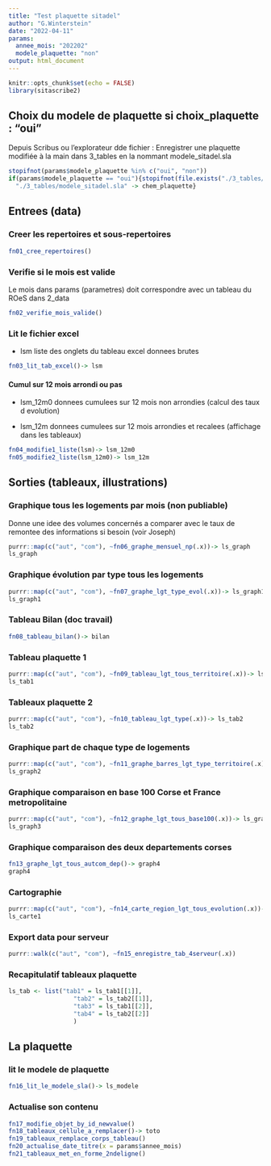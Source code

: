 ```yaml
---
title: "Test plaquette sitadel"
author: "G.Winterstein"
date: "2022-04-11"
params: 
  annee_mois: "202202"
  modele_plaquette: "non"
output: html_document
---
```


```r
knitr::opts_chunk$set(echo = FALSE)
library(sitascribe2)
```

## Choix du modele de plaquette si choix_plaquette : "oui"

Depuis Scribus ou l'explorateur dde fichier : Enregistrer une plaquette modifiée à la main dans 3_tables en la nommant modele_sitadel.sla

```r
stopifnot(params$modele_plaquette %in% c("oui", "non"))
if(params$modele_plaquette == "oui"){stopifnot(file.exists("./3_tables/modele_sitadel.sla"))
  "./3_tables/modele_sitadel.sla" -> chem_plaquette}
```

## Entrees (data)

### Creer les repertoires et sous-repertoires

```r
fn01_cree_repertoires()
```

### Verifie si le mois est valide

Le mois dans params (parametres) doit correspondre avec un tableau du ROeS dans 2_data

```r
fn02_verifie_mois_valide()
```

### Lit le fichier excel

-   lsm liste des onglets du tableau excel donnees brutes

```r
fn03_lit_tab_excel()-> lsm 

```

#### Cumul sur 12 mois arrondi ou pas

-   lsm_12m0 donnees cumulees sur 12 mois non arrondies (calcul des taux d evolution)

-   lsm_12m donnees cumulees sur 12 mois arrondies et recalees (affichage dans les tableaux)

```r
fn04_modifie1_liste(lsm)-> lsm_12m0
fn05_modifie2_liste(lsm_12m0)-> lsm_12m
```

## Sorties (tableaux, illustrations)

### Graphique tous les logements par mois (non publiable)

Donne une idee des volumes concernés a comparer avec le taux de remontee des informations si besoin (voir Joseph)

```r
purrr::map(c("aut", "com"), ~fn06_graphe_mensuel_np(.x))-> ls_graph
ls_graph
```

### Graphique évolution par type tous les logements

```r
purrr::map(c("aut", "com"), ~fn07_graphe_lgt_type_evol(.x))-> ls_graph1
ls_graph1
```

### Tableau Bilan (doc travail)

```r
fn08_tableau_bilan()-> bilan
```

### Tableau plaquette 1

```r
purrr::map(c("aut", "com"), ~fn09_tableau_lgt_tous_territoire(.x))-> ls_tab1
ls_tab1
```

### Tableaux plaquette 2

```r
purrr::map(c("aut", "com"), ~fn10_tableau_lgt_type(.x))-> ls_tab2
ls_tab2
```

### Graphique part de chaque type de logements

```r
purrr::map(c("aut", "com"), ~fn11_graphe_barres_lgt_type_territoire(.x))-> ls_graph2
ls_graph2
```

### Graphique comparaison en base 100 Corse et France metropolitaine

```r
purrr::map(c("aut", "com"), ~fn12_graphe_lgt_tous_base100(.x))-> ls_graph3
ls_graph3
```

### Graphique comparaison des deux departements corses

```r
fn13_graphe_lgt_tous_autcom_dep()-> graph4
graph4
```

### Cartographie

```r
purrr::map(c("aut", "com"), ~fn14_carte_region_lgt_tous_evolution(.x))-> ls_carte1
ls_carte1
```

### Export data pour serveur

```r
purrr::walk(c("aut", "com"), ~fn15_enregistre_tab_4serveur(.x))

```

### Recapitulatif tableaux plaquette

```r
ls_tab <- list("tab1" = ls_tab1[[1]],
                  "tab2" = ls_tab2[[1]],
                  "tab3" = ls_tab1[[2]],
                  "tab4" = ls_tab2[[2]]
                  )

```

## La plaquette

### lit le modele de plaquette

```r
fn16_lit_le_modele_sla()-> ls_modele
```

### Actualise son contenu

```r
fn17_modifie_objet_by_id_newvalue()
fn18_tableaux_cellule_a_remplacer()-> toto
fn19_tableaux_remplace_corps_tableau()
fn20_actualise_date_titre(x = params$annee_mois)
fn21_tableaux_met_en_forme_2ndeligne()

```


